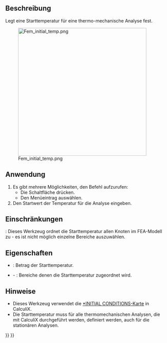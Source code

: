 <languages/>

{{Docnav/de
|[[FEM_ConstraintSelfWeight/de|RandbedingungEigengewicht]]
|[[FEM_ConstraintHeatflux/de|RandbedingungWärmestrom]]
|[[FEM_Workbench/de|FEM]]
|IconL=FEM_ConstraintSelfWeight.svg
|IconR=FEM_ConstraintHeatflux.svg
|IconC=Workbench_FEM.svg
}}

{{GuiCommandContainer|
{{GuiCommand/de
|Name=FEM ConstraintInitialTemperature
|Name/de=FEM StartbedingungTemperatur
|MenuLocation=Modell → Thermische Randbedingungen und Belastungen → Startbedingung Temperatur
|Workbenches=[[FEM_Workbench/de|FEM]]
|SeeAlso=[[FEM_tutorial/de|FEM-Anleitung]]
}}
{{GuiCommandFemInfo/de
|Solvers=CalculiX, Elmer
}}
}}

<span id="Description"></span>
==Beschreibung==

Legt eine Starttemperatur für eine thermo-mechanische Analyse fest.

[[Image:Fem_initial_temp.png|400px]]

{{Caption|Zwei Würfel mit unterschiedlichen Anfangstemperaturen tauschen Wärme aus}}

<span id="Usage"></span>
==Anwendung==

# Es gibt mehrere Möglichkeiten, den Befehl aufzurufen:
#* Die Schaltfläche {{Button|[[Image:FEM_ConstraintInitialTemperature.svg|16px]] [[FEM_ConstraintInitialTemperature|Startbedingung Temperatur]]}} drücken.
#* Den Menüeintrag {{MenuCommand|Modell → Thermische Randbedingungen und Belastungen → [[Image:FEM_ConstraintInitialTemperature.svg|16px]] Startbedingung Temperatur}} auswählen.
# Den Startwert der Temperatur für die Analyse eingeben.

<span id="Limitations"></span>
==Einschränkungen==

{{VersionMinus/de|1.0}}: Dieses Werkzeug ordnet die Starttemperatur allen Knoten im FEA-Modell zu - es ist nicht möglich einzelne Bereiche auszuwählen.

<span id="Properties"></span>
==Eigenschaften==

* {{PropertyData/de|initial Temperature}}: Betrag der Starttemperatur.
* {{PropertyData/de|References}} - {{Version/de|1.1}}: Bereiche denen die Starttemperatur zugeordnet wird.

<span id="Notes"></span>
==Hinweise==

* Dieses Werkzeug verwendet die [https://web.mit.edu/calculix_v2.7/CalculiX/ccx_2.7/doc/ccx/node215.html *INITIAL CONDITIONS-Karte] in CalculiX.
* Die Starttemperatur muss für alle thermomechanischen Analysen, die mit CalculiX durchgeführt werden, definiert werden, auch für die stationären Analysen.


{{Docnav/de
|[[FEM_ConstraintSelfWeight/de|RandbedingungEigengewicht]]
|[[FEM_ConstraintHeatflux/de| RandbedingungWärmestrom]]
|[[FEM_Workbench/de|FEM]]
|IconL=FEM_ConstraintSelfWeight.svg
|IconR=FEM_ConstraintHeatflux.svg
|IconC=Workbench_FEM.svg
}}

{{FEM Tools navi{{#translation:}}}}
{{Userdocnavi{{#translation:}}}}